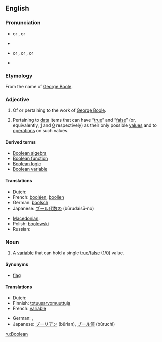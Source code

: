 ==English==
{{wikipedia}}

===Pronunciation===
* {{a|UK}} {{IPA|/ˈbuːliən/}} or {{IPAchar|/buːˈliən/}}, {{SAMPA|/"bu:li@n/}} or {{SAMPAchar|/bu:"li@n/}}
* {{audio|en-uk-Boolean.ogg|Audio (UK)}}
* {{a|US}} {{enPR|bo͞oʹliən}} or {{enPRchar|bo͞oliʹən}}, {{IPA|/ˈbuliən/}} or {{IPAchar|/buˈliən/}} , {{SAMPA|/"buli@n/}} or {{SAMPAchar|/bu"li@n/}}
* {{audio|en-us-Boolean.ogg|Audio (US)}}

===Etymology===
From the name of [[w:George Boole|George Boole]].

===Adjective===
{{en-adj|-}}

# Of or pertaining to the work of [[w:George Boole|George Boole]].
# {{context|logic|computing}} Pertaining to [[data]] items that can have “[[true]]” and “[[false]]” (or, equivalently, [[1]] and [[0]] respectively) as their only possible [[value]]s and to [[operation]]s on such values.

====Derived terms====
* [[Boolean algebra]]
* [[Boolean function]]
* [[Boolean logic]]
* [[Boolean variable]]

====Translations====
{{trans-top|logic: pertaining to data items that have values “true” and “false”}}
* Dutch: {{t|nl|booleaans}}
* French: [[booléen]], [[boolien]]
* German: [[boolsch]]
* Japanese: [[ブール代数の]] (būrudaisū-no)
{{trans-mid}}
* [[Macedonian]]: {{t|mk|булов|m|tr=búlov|sc=Cyrl}}
* Polish: [[boolowski]]
* Russian: {{t+|ru|булев|sc=Cyrl}}
{{trans-bottom}}

===Noun===
{{en-noun}}

# {{context|logic|computing}} A [[variable]] that can hold a single [[true]]/[[false]] ([[1]]/[[0]]) value.

====Synonyms====
* {{italbrac-colon|Boolean variable}} [[flag]]

====Translations====
{{trans-top|logic: a variable}}
* Dutch: {{t|nl|booleaans|alt=booleaanse}} {{t+|nl|waarde|f}}
* Finnish: [[totuusarvomuuttuja]]
* French: [[variable]] {{t+|fr|booléen|f|alt=booléenne}}
{{trans-mid}}
* German: {{t-|de|Boolean|m}}, {{t|de|boolsch|alt=boolsche}} {{t+|de|Variable|f}}
* Japanese: [[ブーリアン]] (būrian), [[ブール値]] (būruchi)
{{trans-bottom}}

[[ru:Boolean]]